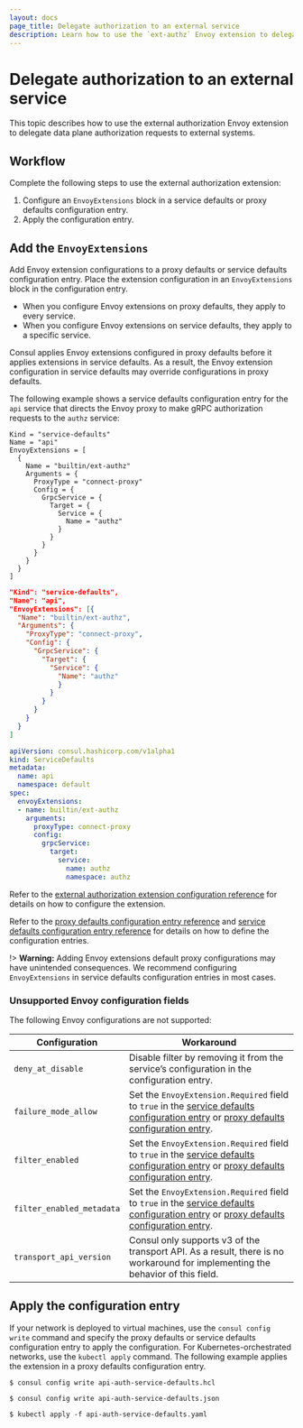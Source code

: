 ```yaml
---
layout: docs
page_title: Delegate authorization to an external service
description: Learn how to use the `ext-authz` Envoy extension to delegate data plane authorization requests to external systems. 
---
```


# Delegate authorization to an external service

This topic describes how to use the external authorization Envoy extension to delegate data plane authorization requests to external systems. 

## Workflow

Complete the following steps to use the external authorization extension:

1. Configure an `EnvoyExtensions` block in a service defaults or proxy defaults configuration entry. 
1. Apply the configuration entry.

## Add the `EnvoyExtensions`

Add Envoy extension configurations to a proxy defaults or service defaults configuration entry. Place the extension configuration in an `EnvoyExtensions` block in the configuration entry.

- When you configure Envoy extensions on proxy defaults, they apply to every service.
- When you configure Envoy extensions on service defaults, they apply to a specific service.

Consul applies Envoy extensions configured in proxy defaults before it applies extensions in service defaults. As a result, the Envoy extension configuration in service defaults may  override configurations in proxy defaults.

The following example shows a service defaults configuration entry for the `api` service that directs the Envoy proxy to make gRPC authorization requests to the `authz` service:

<Tabs>
<Tab heading="HCL" group="hcl">
<CodeBlockConfig filename="api-auth-service-defaults.hcl">

```hcl
Kind = "service-defaults"
Name = "api"
EnvoyExtensions = [
  {
    Name = "builtin/ext-authz"
    Arguments = {
      ProxyType = "connect-proxy"
      Config = {
        GrpcService = {
          Target = {
            Service = {
              Name = "authz"
            }
          }
        }
      }
    }
  }
]
```
</CodeBlockConfig>
</Tab>
<Tab heading="JSON" group="json">
<CodeBlockConfig filename="api-auth-service-defaults.json">

```json
"Kind": "service-defaults",
"Name": "api",
"EnvoyExtensions": [{
  "Name": "builtin/ext-authz",
  "Arguments": {
    "ProxyType": "connect-proxy",
    "Config": {
      "GrpcService": {
        "Target": {
          "Service": {
            "Name": "authz"
            }
          }
        }
      }
    }
  }
]
```

</CodeBlockConfig>
</Tab>
<Tab heading="Kubernetes" group="yaml">
<CodeBlockConfig filename="api-auth-service-defaults.yaml">

```yaml
apiVersion: consul.hashicorp.com/v1alpha1
kind: ServiceDefaults
metadata:
  name: api
  namespace: default
spec:
  envoyExtensions:
  - name: builtin/ext-authz
    arguments:
      proxyType: connect-proxy
      config:
        grpcService:
          target:
            service:
              name: authz
              namespace: authz
```
</CodeBlockConfig>
</Tab>
</Tabs>

Refer to the [external authorization extension configuration reference](/consul/docs/connect/proxies/envoy-extensions/configuration/ext-authz) for details on how to configure the extension. 

Refer to the [proxy defaults configuration entry reference](/consul/docs/connect/config-entries/proxy-defaults) and [service defaults configuration entry reference](/consul/docs/connect/config-entries/service-defaults) for details on how to define the configuration entries. 

!> **Warning:** Adding Envoy extensions default proxy configurations may have unintended consequences. We recommend configuring `EnvoyExtensions` in service defaults configuration entries in most cases.

### Unsupported Envoy configuration fields

The following Envoy configurations are not supported:

| Configuration | Workaround |
| --- | --- |
| `deny_at_disable` | Disable filter by removing it from the service’s configuration in the configuration entry. |
| `failure_mode_allow` | Set the `EnvoyExtension.Required` field to `true` in the [service defaults configuration entry](/consul/docs/connect/config-entries/service-defaults#envoyextensions) or [proxy defaults configuration entry](/consul/docs/connect/config-entries/proxy-defaults#envoyextensions). |
| `filter_enabled` | Set the `EnvoyExtension.Required` field to `true` in the [service defaults configuration entry](/consul/docs/connect/config-entries/service-defaults#envoyextensions) or [proxy defaults configuration entry](/consul/docs/connect/config-entries/proxy-defaults#envoyextensions). |
| `filter_enabled_metadata` | Set the `EnvoyExtension.Required` field to `true` in the [service defaults configuration entry](/consul/docs/connect/config-entries/service-defaults#envoyextensions) or [proxy defaults configuration entry](/consul/docs/connect/config-entries/proxy-defaults#envoyextensions). |
| `transport_api_version` | Consul only supports v3 of the transport API. As a result, there is no workaround for implementing the behavior of this field. |

## Apply the configuration entry

If your network is deployed to virtual machines, use the `consul config write` command and specify the proxy defaults or service defaults configuration entry to apply the configuration. For Kubernetes-orchestrated networks, use the `kubectl apply` command. The following example applies the extension in a proxy defaults configuration entry.

<Tabs>
<Tab heading="HCL" group="hcl">

```shell-session
$ consul config write api-auth-service-defaults.hcl
```

</Tab>
<Tab heading="JSON" group="json">

```shell-session
$ consul config write api-auth-service-defaults.json

```

</Tab>
<Tab heading="Kubernetes" group="kubernetes">

```shell-session
$ kubectl apply -f api-auth-service-defaults.yaml
```

</Tab>
</Tabs>
